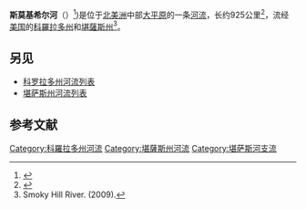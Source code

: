 {{Geobox|River
<!-- *** Heading *** -->
| name = 斯莫基希尔河<br>Smoky Hill River
| native_name = 
| other_name = Aahkawirarahkata
| other_name1 = Chetolah
| other_name2 = Oke-see-sebo<ref name="gnis"/>
| other_name3 = River of the Padoucas<ref name=Root/>
| category = 
| category_hide = 1
<!-- *** Names **** --> 
| etymology = 
| nickname = 
<!-- *** Image *** -->
| image = Smoky Hill River-0508.jpg
| image_caption = 斯莫基希尔河一景，位于[[阿瑟瑞尔|阿瑟瑞尔]]附近
| image_size =
<!-- *** Country *** -->
| country = [[美国|美国]]
| state = [[科罗拉多州|科罗拉多州]]、[[堪萨斯州|堪萨斯州]]
| region = 
| district = 
| municipality = 
| prefecture = 
| province = 
<!-- *** Family *** -->
| parent =
| tributary_left = [[斯莫基希尔河北汊|斯莫基希尔河北汊]]、[[Big_Creek_(Kansas)|Big Creek]]、[[萨林河_(堪萨斯州)|萨林河]]、[[所罗门河|所罗门河]]
| tributary_right = [[Ladder_Creek|Ladder Creek]]
| city = 
| landmark = 
| river = 
<!-- *** River locations *** -->
| source = 
| source_location = [[科羅拉多州|科羅拉多州]][[夏延縣_(科羅拉多州)|夏延縣]]
| source_region = 
| source_country =
| source_elevation_imperial = 4640
| source_lat_d = 38
| source_lat_m = 57
| source_lat_s = 01
| source_lat_NS = N
| source_long_d = 102
| source_long_m = 34
| source_long_s = 49
| source_long_EW = W
| source_coordinates_note = <ref name="gnis">{{GNIS|485314|Smoky Hill River}}</ref>
| source1 = 
| source1_location = 
| source1_region = 
| source1_country =
| source1_elevation_imperial = 
| source1_lat_d = 
| source1_lat_m = 
| source1_lat_s = 
| source1_lat_NS =
| source1_long_d = 
| source1_long_m = 
| source1_long_s = 
| source1_long_EW =

| source_confluence = 
| source_confluence_location = 
| source_confluence_region = 
| source_confluence_country =
| source_confluence_elevation_imperial = 
| source_confluence_lat_d = 
| source_confluence_lat_m = 
| source_confluence_lat_s = 
| source_confluence_lat_NS = 
| source_confluence_long_d = 
| source_confluence_long_m = 
| source_confluence_long_s = 
| source_confluence_long_EW = 

| mouth = [[堪萨斯河|堪萨斯河]]
| mouth_location = [[堪萨斯州|堪萨斯州]][[章克申城_(堪萨斯州)|章克申城]]
| mouth_region = 
| mouth_country =
| mouth_elevation_imperial = 1040
| mouth_lat_d = 39
| mouth_lat_m = 03
| mouth_lat_s = 36
| mouth_lat_NS = N
| mouth_long_d = 98
| mouth_long_m = 46
| mouth_long_s = 04
| mouth_long_EW = W
| mouth_coordinates_note = <ref name="gnis"/>
<!-- *** Dimensions *** -->
| length_imperial = 575 | length_orientation = 
| width_imperial = | width_orientation = 
| depth_imperial = 
| volume_imperial =
| watershed_imperial = 19260
| discharge_imperial = 1540 
| discharge_location = [[恩特普赖斯_(堪萨斯州)|恩特普赖斯]][[USGS|USGS]]测量点<ref name=wdr>{{cite web |title= Water resources data for the United States, Water Year 2009; gage 06877600, Smoky Hill River at Enterprise, KS |publisher= [[USGS|USGS]] |url= http://wdr.water.usgs.gov/wy2009/pdfs/06877600.2009.pdf |accessdate= 1 August 2010 |archive-date= 2012-09-26 |archive-url= https://www.webcitation.org/6AxhM5DVp?url=http://wdr.water.usgs.gov/wy2009/pdfs/06877600.2009.pdf |dead-url= no }}</ref>
| discharge_max_imperial = 207000
| discharge_min_imperial = 38
<!-- *** Free fields *** -->
| free = 斯莫基希尔河-[[堪萨斯河|堪萨斯河]]-[[密苏里河|密苏里河]]-[[密西西比河|密西西比河]]
| free_type = 水系
| free1 = [[Cedar_Bluff_Reservoir|Cedar Bluff Reservoir]]、[[Kanopolis_Lake|Kanopolis Lake]]
| free1_type = 水库
<!-- *** Maps *** -->
| map = Smokyhillrivermap.png
| map_caption = 斯莫基希尔河流域图
| map_background = 
| map_locator =
| map_locator_x =
| map_locator_y = 
<!-- *** Website *** --> 
| website =
| commons =
<!-- *** Footnotes *** -->
| footnotes = 
}}
'''斯莫基希尔河'''（{{lang-en|Smoky Hill River}}）<ref name="Pawnee">{{Cite web|title = AISRI Dictionary Database Search--prototype version. "River", Southband Pawnee|work = American Indian Studies Research Institute|accessdate = 2012-05-26|url = http://zia.aisri.indiana.edu/~dictsearch/cgi-bin/testengltoxsrchNP.pl?host=zia&pass=&hasfont=0&srchlang=English&srchstring=river&database=south&srchtype=AND&sortlang=English&sndformat=ra&maxhits=200&find=Run_Search|archive-date = 2013-01-17|archive-url = https://web.archive.org/web/20130117053713/http://zia.aisri.indiana.edu/~dictsearch/cgi-bin/testengltoxsrchNP.pl?host=zia&pass=&hasfont=0&srchlang=English&srchstring=river&database=south&srchtype=AND&sortlang=English&sndformat=ra&maxhits=200&find=Run_Search}}</ref>)是位于[[北美洲|北美洲]]中部[[北美大平原|大平原]]的一条[[河流|河流]]，长约925公里<ref name="NHD">{{Cite web|title = National Hydrography Dataset|publisher = [[United_States_Geological_Survey|United States Geological Survey]]|url = http://nhd.usgs.gov/|accessdate = 14 June 2011|work = [[National_Hydrography_Dataset|National Hydrography Dataset]]|archive-date = 2012-09-26|archive-url = https://web.archive.org/web/20120926203427/http://nhd.usgs.gov/}}</ref>，流经[[美国州份|美国]]的[[科羅拉多州|科羅拉多州]]和[[堪薩斯州|堪薩斯州]]<ref name="Ref_">Smoky Hill River. (2009). </ref>。

== 另见 ==
* [[科罗拉多州河流列表|科罗拉多州河流列表]]
* [[堪萨斯州河流列表|堪萨斯州河流列表]]

== 参考文献 ==
{{Reflist|30em}}
[[Category:科羅拉多州河流|Category:科羅拉多州河流]]
[[Category:堪薩斯州河流|Category:堪薩斯州河流]]
[[Category:堪萨斯河支流|Category:堪萨斯河支流]]